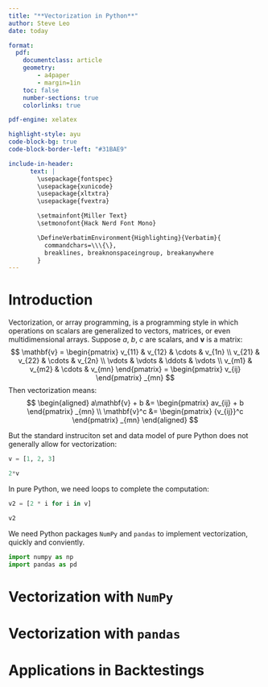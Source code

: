 ```yaml
---
title: "**Vectorization in Python**"
author: Steve Leo
date: today

format:
  pdf:
    documentclass: article
    geometry:
        - a4paper
        - margin=1in 
    toc: false
    number-sections: true
    colorlinks: true

pdf-engine: xelatex

highlight-style: ayu
code-block-bg: true
code-block-border-left: "#31BAE9"

include-in-header: 
      text: |
        \usepackage{fontspec}
        \usepackage{xunicode}
        \usepackage{xltxtra}
        \usepackage{fvextra}

        \setmainfont{Miller Text}
        \setmonofont{Hack Nerd Font Mono}

        \DefineVerbatimEnvironment{Highlighting}{Verbatim}{
          commandchars=\\\{\},
          breaklines, breaknonspaceingroup, breakanywhere
        }
---
```


# Introduction
Vectorization, or array programming, is a programming style in which operations on scalars are generalized to vectors, matrices, or even multidimensional arrays. Suppose $a$, $b$, $c$ are scalars, and $\mathbf{v}$ is a matrix:
$$
\mathbf{v} =
\begin{pmatrix}
v_{11} & v_{12} & \cdots & v_{1n}
\\
v_{21} & v_{22} & \cdots & v_{2n}
\\
\vdots & \vdots & \ddots & \vdots
\\
v_{m1} & v_{m2} & \cdots & v_{mn}
\end{pmatrix}
= 
\begin{pmatrix}
v_{ij}
\end{pmatrix}
_{mn}
$$
Then vectorization means:
$$
\begin{aligned}
a\mathbf{v} + b &= 
\begin{pmatrix}
av_{ij} + b
\end{pmatrix}
_{mn}
\\
\mathbf{v}^c &= 
\begin{pmatrix}
{v_{ij}}^c
\end{pmatrix}
_{mn}
\end{aligned}
$$

But the standard instruciton set and data model of pure Python does not generally allow for vectorization:
```python
v = [1, 2, 3]

2*v
```
In pure Python, we need loops to complete the computation:
```python
v2 = [2 * i for i in v]

v2
```

We need Python packages `NumPy` and `pandas` to implement vectorization, quickly and conviently.
```python
import numpy as np
import pandas as pd
```

# Vectorization with `NumPy`

# Vectorization with `pandas`

# Applications in Backtestings
